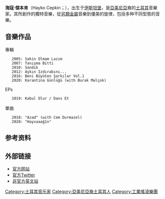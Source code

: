 {{Infobox musical artist
|image=HaykoCepkin1.jpg
|name = 海寇·傑本肯
|background = 男歌手
|birth_date = {{Birth date and age|1978|03|11}}
|origin = [[伊斯坦布尔|伊斯坦布尔]]
|genre =  <!--Do not change this without providing a reliable source or establishing consensus. Also please note that Allmusic sidebar is permittable as a source if there are no other sources provided.-->[[摇滚|摇滚]]、[[另类金属|另类金属]]<ref>{{cite web|url=http://www.allmusic.com/artist/hayko-cepkin-mn0001892411|title=Hayko Cepkin|author=Vefik Karaege|work=AllMusic|accessdate=2013-04-20|archive-date=2016-01-16|archive-url=https://web.archive.org/web/20160116164751/http://www.allmusic.com/artist/hayko-cepkin-mn0001892411|dead-url=no}}</ref> 
|Religion =
|occupation = [[歌手|歌手]]、键盘乐器演奏者
|years_active = 1997—至今
|label = [[EMI|EMI]]
|website =[http://www.haykocepkin.com www.haykocepkin.com]
| current_members     =
| past_members        = 
}}

'''海寇·傑本肯'''（Hayko Cepkin；{{bd|1978年|3月11日||}}），出生于[[伊斯坦堡|伊斯坦堡]]，是[[亞美尼亞|亞美尼亞]]裔的[[土耳其|土耳其]]音樂家。其所創作的獨特音樂，從[[另類金屬|另類金屬]]音樂到優美的旋律，包括多种不同型態的音樂。


==音樂作品==

專輯
    2005: Sakin Olmam Lazım
    2007: Tanışma Bitti
    2010: Sandık
    2012: Aşkın Izdırabını...
    2016: Beni Büyüten Şarkılar Vol.1
    2020: Karantina Günlüğü (with Burak Malçok)

EPs
    2019: Kabul Olur / Dans Et

單曲
    2018: "Azad" (with Cem Durmazel)
    2020: "Hayvaaağ1n"


==参考资料==
{{reflist}}

==外部链接==
*[http://www.haykocepkin.com 官方网站] {{Wayback|url=http://www.haykocepkin.com/ |date=20180805144238 }}
*[http://www.twitter.com/haykocpqn 官方Twitter] {{Wayback|url=http://www.twitter.com/haykocpqn |date=20130903175621 }}
*[https://web.archive.org/web/20110219050651/http://www.haykocepkin.co.uk/ 非官方英文站]

{{Authority control}}
{{DEFAULTSORT: Cepkin, Hayko}}
[[Category:土耳其音乐家|Category:土耳其音乐家]]
[[Category:亞美尼亞裔土耳其人|Category:亞美尼亞裔土耳其人]]
[[Category:工業搖滾樂團|Category:工業搖滾樂團]]
{{turkey-bio-stub}}
